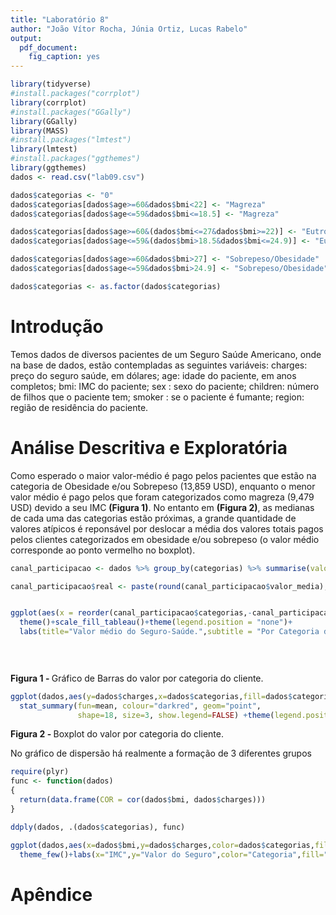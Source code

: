 ```yaml
---
title: "Laboratório 8"
author: "João Vítor Rocha, Júnia Ortiz, Lucas Rabelo"
output: 
  pdf_document:
    fig_caption: yes
---
```


```r

library(tidyverse)
#install.packages("corrplot")
library(corrplot)
#install.packages("GGally")
library(GGally)
library(MASS)
#install.packages("lmtest")
library(lmtest)
#install.packages("ggthemes")
library(ggthemes)
dados <- read.csv("lab09.csv")

dados$categorias <- "0"
dados$categorias[dados$age>=60&dados$bmi<22] <- "Magreza"
dados$categorias[dados$age<=59&dados$bmi<=18.5] <- "Magreza"

dados$categorias[dados$age>=60&(dados$bmi<=27&dados$bmi>=22)] <- "Eutrofia"
dados$categorias[dados$age<=59&(dados$bmi>18.5&dados$bmi<=24.9)] <- "Eutrofia"

dados$categorias[dados$age>=60&dados$bmi>27] <- "Sobrepeso/Obesidade"
dados$categorias[dados$age<=59&dados$bmi>24.9] <- "Sobrepeso/Obesidade"

dados$categorias <- as.factor(dados$categorias)


```



# Introdução

  Temos dados de diversos pacientes de um Seguro Saúde Americano, onde na base de dados, estão contempladas as seguintes variáveis: charges: preço do seguro saúde, em dólares; age: idade do paciente, em anos completos; bmi: IMC do paciente; sex : sexo do paciente; children: número de filhos que o paciente tem; smoker : se o paciente é fumante; region: região de residência do paciente. 

# Análise Descritiva e Exploratória

Como esperado o maior valor-médio é pago pelos pacientes que estão na categoria de Obesidade e/ou Sobrepeso (13,859 USD), enquanto o menor valor médio é pago pelos que foram categorizados como magreza (9,479 USD) devido a seu IMC **(Figura 1)**. No entanto em **(Figura 2)**, as medianas de cada uma das categorias estão próximas, a grande quantidade de valores atípicos é reponsável por deslocar a média dos valores totais pagos pelos clientes categorizados em obesidade e/ou sobrepeso (o valor médio corresponde ao ponto vermelho no boxplot).


```r

canal_participacao <- dados %>% group_by(categorias) %>% summarise(valor_media=mean(charges))

canal_participacao$real <- paste(round(canal_participacao$valor_media),"USD")


ggplot(aes(x = reorder(canal_participacao$categorias,-canal_participacao$valor_media), y = canal_participacao$valor_media,fill=canal_participacao$categorias), data = canal_participacao) + geom_bar(stat = "identity",position =position_dodge())+theme_fivethirtyeight()+
  theme()+scale_fill_tableau()+theme(legend.position = "none")+
  labs(title="Valor médio do Seguro-Saúde.",subtitle = "Por Categoria do IMC")+geom_text(aes(label = canal_participacao$real),
                                                                                                                                                                                      position = position_dodge(width = 1),
                                                                                                                                                                                      vjust = -0.2, size = 4, colour = "DarkGreen")



```
**Figura 1 - **Gráfico de Barras do valor por categoria do cliente.



```r

ggplot(dados,aes(y=dados$charges,x=dados$categorias,fill=dados$categorias))+geom_boxplot()+theme_fivethirtyeight()+scale_fill_fivethirtyeight()+labs(title="Valor Pago por categoria do IMC")+
  stat_summary(fun=mean, colour="darkred", geom="point", 
               shape=18, size=3, show.legend=FALSE) +theme(legend.position = "none")

```
**Figura 2 - **Boxplot do valor por categoria do cliente.

 No gráfico de dispersão há realmente a formação de 3 diferentes grupos

```r

require(plyr)
func <- function(dados)
{
  return(data.frame(COR = cor(dados$bmi, dados$charges)))
}

ddply(dados, .(dados$categorias), func)

ggplot(dados,aes(x=dados$bmi,y=dados$charges,color=dados$categorias,fill=dados$categorias))+geom_point()+stat_smooth(se=F,method = "lm",color="red")+
  theme_few()+labs(x="IMC",y="Valor do Seguro",color="Categoria",fill="Categorias")


```

# Apêndice

```r
```
